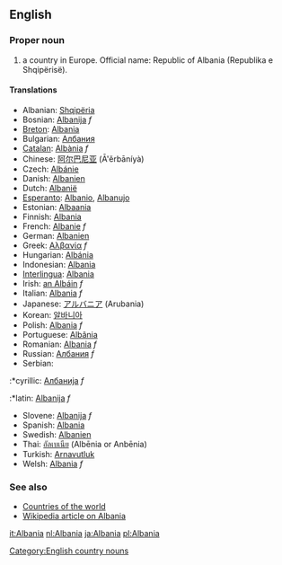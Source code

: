 ==English==

===Proper noun===

# a country in Europe. Official name: Republic of Albania (Republika e Shqipërisë).

====Translations====
*Albanian: [[Shqipëria]]
*Bosnian: [[Albanija]] ''f''
*[[Breton]]:  [[Albania]]
*Bulgarian: [[Албания]]
*[[Catalan]]: [[Albània]] ''f''
*Chinese: [[阿尔巴尼亚]] (Ā'ěrbāníyà)
*Czech: [[Albánie]]
*Danish: [[Albanien]]
*Dutch: [[Albanië]]
*[[Esperanto]]: [[Albanio]], [[Albanujo]]
*Estonian: [[Albaania]]
*Finnish: [[Albania]]
*French: [[Albanie]] ''f''
*German: [[Albanien]]
*Greek: [[Αλβανία]] ''f''
*Hungarian: [[Albánia]]
*Indonesian: [[Albania]]
*[[Interlingua]]: [[Albania]]
*Irish: [[an Albáin]] ''f''
*Italian: [[Albania]] ''f''
*Japanese: [[アルバニア]] (Arubania)
*Korean: [[알바니아]]
*Polish: [[Albania]] ''f''
*Portuguese: [[Albânia]]
*Romanian: [[Albania]] ''f''
*Russian: [[Албания]] ''f''
*Serbian:
:*cyrillic: [[Албанија]] ''f''
:*latin: [[Albanija]] ''f''
*Slovene: [[Albanija]] ''f''
*Spanish: [[Albania]]
*Swedish: [[Albanien]]
*Thai: [[อัลเบเนีย]] (Alb&#275;nia or Anb&#275;nia)
*Turkish: [[Arnavutluk]]
*Welsh: [[Albania]] ''f''

===See also===
*[[Countries of the world]]
*[[w:Albania|Wikipedia article on Albania]]
[[Category:English country nouns]]

[[it:Albania]]
[[nl:Albania]]
[[ja:Albania]]
[[pl:Albania]]